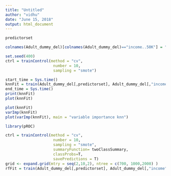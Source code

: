 ```yaml
---
title: "Untitled"
author: "vidhu"
date: "June 15, 2018"
output: html_document
---
```

```r
predictorset
```
```r
colnames(Adult_dummy_del)[colnames(Adult_dummy_del)=="income..50K"] = "income"

```

```r
set.seed(400)
ctrl = trainControl(method = "cv", 
                     number = 10, 
                     sampling = "smote")

start_time = Sys.time()
knnFit = train(Adult_dummy_del[,predictorset], Adult_dummy_del[,"income"], method = "knn", trControl = ctrl, tuneLength = 10)
end_time = Sys.time()
print(knnFit)
plot(knnFit)
```

```r
plot(knnFit)
varImp(knnFit)
plot(varImp(knnFit), main = "variable importance knn")
```

```r
library(pROC)

```

```r
ctrl = trainControl(method = "cv", 
                     number = 10, 
                     sampling = "smote",
                     summaryFunction= twoClassSummary, 
                     classProbs=T,
                     savePredictions = T)
grid <- expand.grid(mtry = seq(2,10,2), ntree = c(700, 1000,2000) )
rfFit = train(Adult_dummy_del[,predictorset], Adult_dummy_del[,"income"], method = "rf", trControl = ctrl, metric = "ROC", tuneLength = 10)

```


```r


```
